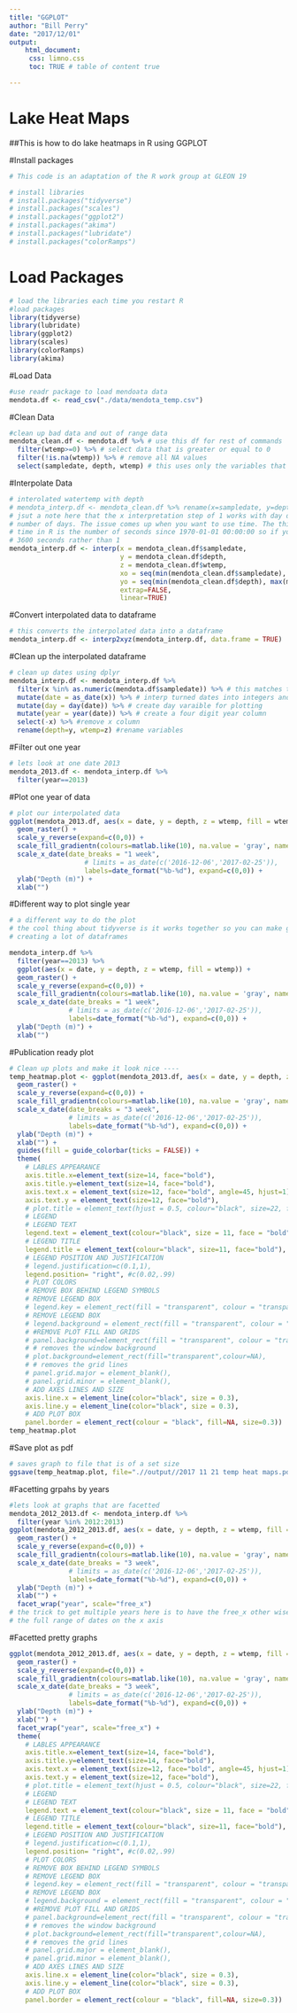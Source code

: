 ```yaml
---
title: "GGPLOT"
author: "Bill Perry"
date: "2017/12/01"
output: 
    html_document:
     css: limno.css
     toc: TRUE # table of content true

---
```

# Lake Heat Maps
##This is how to do lake heatmaps in R using GGPLOT

#Install packages
```r
# This code is an adaptation of the R work group at GLEON 19

# install libraries
# install.packages("tidyverse")
# install.packages("scales")
# install.packages("ggplot2")
# install.packages("akima")
# install.packages("lubridate")
# install.packages("colorRamps")
```

# Load Packages
```r
# load the libraries each time you restart R
#load packages
library(tidyverse)
library(lubridate)
library(ggplot2)
library(scales)
library(colorRamps)
library(akima)
```

#Load Data
```r
#use readr package to load mendoata data
mendota.df <- read_csv("./data/mendota_temp.csv")


```
   

#Clean Data
```r
#clean up bad data and out of range data
mendota_clean.df <- mendota.df %>% # use this df for rest of commands
  filter(wtemp>=0) %>% # select data that is greater or equal to 0
  filter(!is.na(wtemp)) %>% # remove all NA values
  select(sampledate, depth, wtemp) # this uses only the variables that are needed
```


#Interpolate Data
```r
# interolated watertemp with depth
# mendota_interp.df <- mendota_clean.df %>% rename(x=sampledate, y=depth, z=wtemp)
# jsut a note here that the x interpretation step of 1 works with day data as it is using the 
# number of days. The issue comes up when you want to use time. The thing to remember here is 
# time in R is the number of seconds since 1970-01-01 00:00:00 so if you do hours you would use
# 3600 seconds rather than 1
mendota_interp.df <- interp(x = mendota_clean.df$sampledate, 
                            y = mendota_clean.df$depth,
                            z = mendota_clean.df$wtemp,
                            xo = seq(min(mendota_clean.df$sampledate), max(mendota_clean.df$sampledate), by = 1),
                            yo = seq(min(mendota_clean.df$depth), max(mendota_clean.df$depth), by = 0.2),
                            extrap=FALSE,
                            linear=TRUE)

```

#Convert interpolated data to dataframe
```r
# this converts the interpolated data into a dataframe
mendota_interp.df <- interp2xyz(mendota_interp.df, data.frame = TRUE)

```


#Clean up the interpolated dataframe
```r
# clean up dates using dplyr
mendota_interp.df <- mendota_interp.df %>%
  filter(x %in% as.numeric(mendota.df$sampledate)) %>% # this matches the interpolated data with what is in the main dataframe to remove dates we dont have
  mutate(date = as_date(x)) %>% # interp turned dates into integers and this converts back
  mutate(day = day(date)) %>% # create day varaible for plotting
  mutate(year = year(date)) %>% # create a four digit year column
  select(-x) %>% #remove x column
  rename(depth=y, wtemp=z) #rename variables

```

#Filter out one year
```r
# lets look at one date 2013
mendota_2013.df <- mendota_interp.df %>%
  filter(year==2013)

```

#Plot one year of data
```r
# plot our interpolated data
ggplot(mendota_2013.df, aes(x = date, y = depth, z = wtemp, fill = wtemp)) +
  geom_raster() +
  scale_y_reverse(expand=c(0,0)) +
  scale_fill_gradientn(colours=matlab.like(10), na.value = 'gray', name="Water\nTemp \nºC") + 
  scale_x_date(date_breaks = "1 week", 
                   # limits = as_date(c('2016-12-06','2017-02-25')),
                   labels=date_format("%b-%d"), expand=c(0,0)) + 
  ylab("Depth (m)") +
  xlab("") 

```

#Different way to plot single year
```r
# a different way to do the plot
# the cool thing about tidyverse is it works together so you can make graphs without 
# creating a lot of dataframes

mendota_interp.df %>%
  filter(year==2013) %>%
  ggplot(aes(x = date, y = depth, z = wtemp, fill = wtemp)) +
  geom_raster() +
  scale_y_reverse(expand=c(0,0)) +
  scale_fill_gradientn(colours=matlab.like(10), na.value = 'gray', name="Water\nTemp \nºC") + 
  scale_x_date(date_breaks = "1 week", 
               # limits = as_date(c('2016-12-06','2017-02-25')),
               labels=date_format("%b-%d"), expand=c(0,0)) + 
  ylab("Depth (m)") +
  xlab("") 

```

#Publication ready plot
```r
# Clean up plots and make it look nice ----
temp_heatmap.plot <- ggplot(mendota_2013.df, aes(x = date, y = depth, z = wtemp, fill = wtemp)) +
  geom_raster() +
  scale_y_reverse(expand=c(0,0)) +
  scale_fill_gradientn(colours=matlab.like(10), na.value = 'gray', name="Water\nTemp \nºC") + 
  scale_x_date(date_breaks = "3 week", 
               # limits = as_date(c('2016-12-06','2017-02-25')),
               labels=date_format("%b-%d"), expand=c(0,0)) + 
  ylab("Depth (m)") +
  xlab("") +
  guides(fill = guide_colorbar(ticks = FALSE)) +
  theme(
    # LABLES APPEARANCE
    axis.title.x=element_text(size=14, face="bold"),
    axis.title.y=element_text(size=14, face="bold"),
    axis.text.x = element_text(size=12, face="bold", angle=45, hjust=1),
    axis.text.y = element_text(size=12, face="bold"),
    # plot.title = element_text(hjust = 0.5, colour="black", size=22, face="bold"),
    # LEGEND
    # LEGEND TEXT
    legend.text = element_text(colour="black", size = 11, face = "bold"),
    # LEGEND TITLE
    legend.title = element_text(colour="black", size=11, face="bold"),
    # LEGEND POSITION AND JUSTIFICATION 
    # legend.justification=c(0.1,1),
    legend.position= "right", #c(0.02,.99)
    # PLOT COLORS
    # REMOVE BOX BEHIND LEGEND SYMBOLS
    # REMOVE LEGEND BOX
    # legend.key = element_rect(fill = "transparent", colour = "transparent"), 
    # REMOVE LEGEND BOX
    # legend.background = element_rect(fill = "transparent", colour = "transparent"), 
    # #REMOVE PLOT FILL AND GRIDS
    # panel.background=element_rect(fill = "transparent", colour = "transparent"), 
    # # removes the window background
    # plot.background=element_rect(fill="transparent",colour=NA),
    # # removes the grid lines
    # panel.grid.major = element_blank(), 
    # panel.grid.minor = element_blank(),
    # ADD AXES LINES AND SIZE
    axis.line.x = element_line(color="black", size = 0.3),
    axis.line.y = element_line(color="black", size = 0.3),
    # ADD PLOT BOX
    panel.border = element_rect(colour = "black", fill=NA, size=0.3))
temp_heatmap.plot

```

#Save plot as pdf
```r
# saves graph to file that is of a set size
ggsave(temp_heatmap.plot, file=".//output//2017 11 21 temp heat maps.pdf",width=6, height=6 )


```


#Facetting grpahs by years
```r
#lets look at graphs that are facetted
mendota_2012_2013.df <- mendota_interp.df %>%
  filter(year %in% 2012:2013)
ggplot(mendota_2012_2013.df, aes(x = date, y = depth, z = wtemp, fill = wtemp)) +
  geom_raster() +
  scale_y_reverse(expand=c(0,0)) +
  scale_fill_gradientn(colours=matlab.like(10), na.value = 'gray', name="Water\nTemp \nºC") + 
  scale_x_date(date_breaks = "3 week",
               # limits = as_date(c('2016-12-06','2017-02-25')),
               labels=date_format("%b-%d"), expand=c(0,0)) +
  ylab("Depth (m)") +
  xlab("") +
  facet_wrap("year", scale="free_x") 
# the trick to get multiple years here is to have the free_x other wise the graphs all have
# the full range of dates on the x axis


```

#Facetted pretty graphs
```r
ggplot(mendota_2012_2013.df, aes(x = date, y = depth, z = wtemp, fill = wtemp)) +
  geom_raster() +
  scale_y_reverse(expand=c(0,0)) +
  scale_fill_gradientn(colours=matlab.like(10), na.value = 'gray', name="Water\nTemp \nºC") + 
  scale_x_date(date_breaks = "3 week",
               # limits = as_date(c('2016-12-06','2017-02-25')),
               labels=date_format("%b-%d"), expand=c(0,0)) +
  ylab("Depth (m)") +
  xlab("") +
  facet_wrap("year", scale="free_x") +
  theme(
    # LABLES APPEARANCE
    axis.title.x=element_text(size=14, face="bold"),
    axis.title.y=element_text(size=14, face="bold"),
    axis.text.x = element_text(size=12, face="bold", angle=45, hjust=1),
    axis.text.y = element_text(size=12, face="bold"),
    # plot.title = element_text(hjust = 0.5, colour="black", size=22, face="bold"),
    # LEGEND
    # LEGEND TEXT
    legend.text = element_text(colour="black", size = 11, face = "bold"),
    # LEGEND TITLE
    legend.title = element_text(colour="black", size=11, face="bold"),
    # LEGEND POSITION AND JUSTIFICATION 
    # legend.justification=c(0.1,1),
    legend.position= "right", #c(0.02,.99)
    # PLOT COLORS
    # REMOVE BOX BEHIND LEGEND SYMBOLS
    # REMOVE LEGEND BOX
    # legend.key = element_rect(fill = "transparent", colour = "transparent"), 
    # REMOVE LEGEND BOX
    # legend.background = element_rect(fill = "transparent", colour = "transparent"), 
    # #REMOVE PLOT FILL AND GRIDS
    # panel.background=element_rect(fill = "transparent", colour = "transparent"), 
    # # removes the window background
    # plot.background=element_rect(fill="transparent",colour=NA),
    # # removes the grid lines
    # panel.grid.major = element_blank(), 
    # panel.grid.minor = element_blank(),
    # ADD AXES LINES AND SIZE
    axis.line.x = element_line(color="black", size = 0.3),
    axis.line.y = element_line(color="black", size = 0.3),
    # ADD PLOT BOX
    panel.border = element_rect(colour = "black", fill=NA, size=0.3))



```
   

   
   
   
   
   
     
<!-- Global site tag (gtag.js) - Google Analytics -->
<script async src="https://www.googletagmanager.com/gtag/js?id=UA-88373117-6"></script>
<script>
  window.dataLayer = window.dataLayer || [];
  function gtag(){dataLayer.push(arguments);}
  gtag('js', new Date());

  gtag('config', 'UA-88373117-6');
</script>
